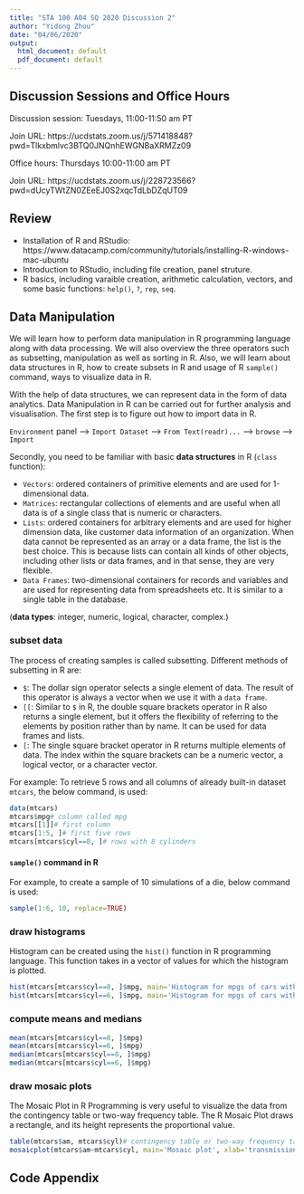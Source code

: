 ```yaml
---
title: "STA 100 A04 SQ 2020 Discussion 2"
author: "Yidong Zhou"
date: "04/06/2020"
output:
  html_document: default
  pdf_document: default
---
```


## Discussion Sessions and Office Hours

Discussion session: Tuesdays, 11:00-11:50 am PT

Join URL: https://ucdstats.zoom.us/j/571418848?pwd=Tlkxbmlvc3BTQ0JNQnhEWGNBaXRMZz09

Office hours: Thursdays 10:00-11:00 am PT

Join URL: https://ucdstats.zoom.us/j/228723566?pwd=dUcyTWtZN0ZEeEJ0S2xqcTdLbDZqUT09

## Review

- Installation of R and RStudio: https://www.datacamp.com/community/tutorials/installing-R-windows-mac-ubuntu
- Introduction to RStudio, including file creation, panel struture.
- R basics, including varaible creation, arithmetic calculation, vectors, and some basic functions: `help()`, `?`, `rep`, `seq`.

## Data Manipulation

We will learn how to perform data manipulation in R programming language along with data processing. We will also overview the three operators such as subsetting, manipulation as well as sorting in R. Also, we will learn about data structures in R, how to create subsets in R and usage of R `sample()` command, ways to visualize data in R.

With the help of data structures, we can represent data in the form of data analytics. Data Manipulation in R can be carried out for further analysis and visualisation. The first step is to figure out how to import data in R.

`Environment` panel --> `Import Dataset` --> `From Text(readr)...` --> `browse` --> `Import`

Secondly, you need to be familiar with basic **data structures** in R (`class` function):

- `Vectors`: ordered containers of primitive elements and are used for 1-dimensional data.
- `Matrices`: rectangular collections of elements and are useful when all data is of a single class that is numeric or characters.
- `Lists`: ordered containers for arbitrary elements and are used for higher dimension data, like customer data information of an organization. When data cannot be represented as an array or a data frame, the list is the best choice. This is because lists can contain all kinds of other objects, including other lists or data frames, and in that sense, they are very flexible.
- `Data Frames`: two-dimensional containers for records and variables and are used for representing data from spreadsheets etc. It is similar to a single table in the database.

(**data types**: integer, numeric, logical, character, complex.)

### subset data

The process of creating samples is called subsetting. Different methods of subsetting in R are:

- `$`: The dollar sign operator selects a single element of data. The result of this operator is always a vector when we use it with a `data frame`.
- `[[`: Similar to `$` in R, the double square brackets operator in R also returns a single element, but it offers the flexibility of referring to the elements by position rather than by name. It can be used for data frames and lists.
- `[`: The single square bracket operator in R returns multiple elements of data. The index within the square brackets can be a numeric vector, a logical vector, or a character vector.

For example: To retrieve 5 rows and all columns of already built-in dataset `mtcars`, the below command, is used:

```r
data(mtcars)
mtcars$mpg# column called mpg
mtcars[[1]]# first column
mtcars[1:5, ]# first five rows
mtcars[mtcars$cyl==8, ]# rows with 8 cylinders
```

#### `sample()` command in R

For example, to create a sample of 10 simulations of a die, below command is used:

```r
sample(1:6, 10, replace=TRUE)
```

### draw histograms

Histogram can be created using the `hist()` function in R programming language. This function takes in a vector of values for which the histogram is plotted.

```r
hist(mtcars[mtcars$cyl==8, ]$mpg, main='Histogram for mpgs of cars with 8 cylinders', xlab='mpg')
hist(mtcars[mtcars$cyl==6, ]$mpg, main='Histogram for mpgs of cars with 6 cylinders', xlab='mpg')
```

### compute means and medians

```r
mean(mtcars[mtcars$cyl==8, ]$mpg)
mean(mtcars[mtcars$cyl==6, ]$mpg)
median(mtcars[mtcars$cyl==8, ]$mpg)
median(mtcars[mtcars$cyl==6, ]$mpg)
```

### draw mosaic plots

The Mosaic Plot in R Programming is very useful to visualize the data from the contingency table or two-way frequency table. The R Mosaic Plot draws a rectangle, and its height represents the proportional value.

```r
table(mtcars$am, mtcars$cyl)# contingency table or two-way frequency table
mosaicplot(mtcars$am~mtcars$cyl, main='Mosaic plot', xlab='transmission', ylab='cylinders')
```

## Code Appendix
```r
```
